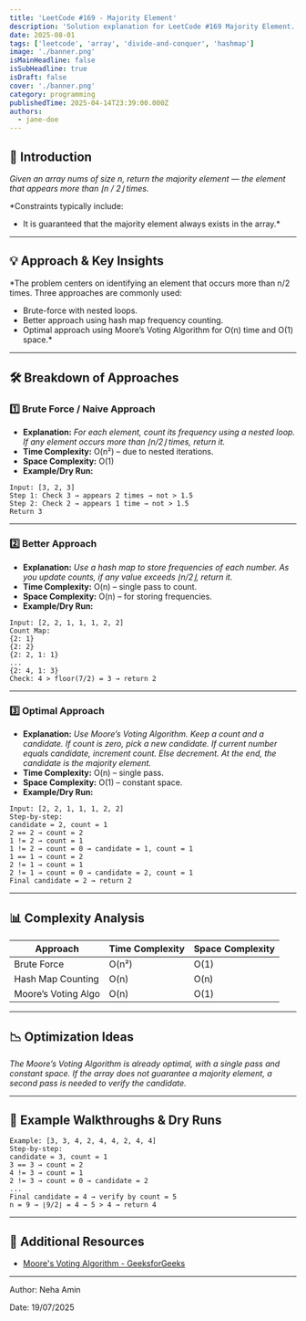 ```yaml
---
title: 'LeetCode #169 - Majority Element'
description: 'Solution explanation for LeetCode #169 Majority Element.'
date: 2025-08-01
tags: ['leetcode', 'array', 'divide-and-conquer', 'hashmap']
image: './banner.png'
isMainHeadline: false
isSubHeadline: true
isDraft: false
cover: './banner.png'
category: programming
publishedTime: 2025-04-14T23:39:00.000Z
authors:
  - jane-doe
---
```


## 📝 Introduction

*Given an array nums of size n, return the majority element — the element that appears more than ⌊n / 2⌋ times.*

*Constraints typically include:
- It is guaranteed that the majority element always exists in the array.*

---

## 💡 Approach & Key Insights

*The problem centers on identifying an element that occurs more than n/2 times. Three approaches are commonly used:
- Brute-force with nested loops.
- Better approach using hash map frequency counting.
- Optimal approach using Moore’s Voting Algorithm for O(n) time and O(1) space.*

---

## 🛠️ Breakdown of Approaches

### 1️⃣ Brute Force / Naive Approach

- **Explanation:** *For each element, count its frequency using a nested loop. If any element occurs more than ⌊n/2⌋ times, return it.*
- **Time Complexity:** O(n²) – due to nested iterations.
- **Space Complexity:** O(1)
- **Example/Dry Run:**

```plaintext
Input: [3, 2, 3]
Step 1: Check 3 → appears 2 times → not > 1.5
Step 2: Check 2 → appears 1 time → not > 1.5
Return 3
```

---

### 2️⃣ Better Approach

- **Explanation:** *Use a hash map to store frequencies of each number. As you update counts, if any value exceeds ⌊n/2⌋, return it.*
- **Time Complexity:** O(n) – single pass to count.
- **Space Complexity:** O(n) – for storing frequencies.
- **Example/Dry Run:**

```plaintext
Input: [2, 2, 1, 1, 1, 2, 2]
Count Map:
{2: 1}
{2: 2}
{2: 2, 1: 1}
...
{2: 4, 1: 3}
Check: 4 > floor(7/2) = 3 → return 2
```

---

### 3️⃣ Optimal Approach

- **Explanation:** *Use Moore’s Voting Algorithm. Keep a count and a candidate. If count is zero, pick a new candidate. If current number equals candidate, increment count. Else decrement. At the end, the candidate is the majority element.*
- **Time Complexity:** O(n) – single pass.
- **Space Complexity:** O(1) – constant space.
- **Example/Dry Run:**

```plaintext
Input: [2, 2, 1, 1, 1, 2, 2]
Step-by-step:
candidate = 2, count = 1
2 == 2 → count = 2
1 != 2 → count = 1
1 != 2 → count = 0 → candidate = 1, count = 1
1 == 1 → count = 2
2 != 1 → count = 1
2 != 1 → count = 0 → candidate = 2, count = 1
Final candidate = 2 → return 2
```

---

## 📊 Complexity Analysis

| Approach             | Time Complexity | Space Complexity |
| -------------------- | --------------- | ---------------- |
| Brute Force          | O(n²)           | O(1)             |
| Hash Map Counting    | O(n)            | O(n)             |
| Moore’s Voting Algo  | O(n)            | O(1)             |

---

## 📉 Optimization Ideas

*The Moore’s Voting Algorithm is already optimal, with a single pass and constant space. If the array does not guarantee a majority element, a second pass is needed to verify the candidate.*

---

## 📌 Example Walkthroughs & Dry Runs

```plaintext
Example: [3, 3, 4, 2, 4, 4, 2, 4, 4]
Step-by-step:
candidate = 3, count = 1
3 == 3 → count = 2
4 != 3 → count = 1
2 != 3 → count = 0 → candidate = 2
...
Final candidate = 4 → verify by count = 5
n = 9 → ⌊9/2⌋ = 4 → 5 > 4 → return 4
```

---

## 🔗 Additional Resources

- [Moore's Voting Algorithm - GeeksforGeeks](https://www.geeksforgeeks.org/theory-of-computation/boyer-moore-majority-voting-algorithm/)

---

Author: Neha Amin 

Date: 19/07/2025
